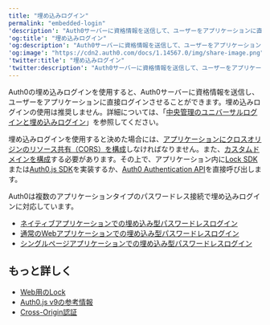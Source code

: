 ---
title: "埋め込みログイン"
permalink: "embedded-login"
'description': "Auth0サーバーに資格情報を送信して、ユーザーをアプリケーションに直接ログインさせる、Auth0の埋め込みログインについて説明します。"
'og:title': "埋め込みログイン"
'og:description': "Auth0サーバーに資格情報を送信して、ユーザーをアプリケーションに直接ログインさせる、Auth0の埋め込みログインについて説明します。"
'og:image': "https://cdn2.auth0.com/docs/1.14567.0/img/share-image.png"
'twitter:title': "埋め込みログイン"
'twitter:description': "Auth0サーバーに資格情報を送信して、ユーザーをアプリケーションに直接ログインさせる、Auth0の埋め込みログインについて説明します。"
---

Auth0の埋め込みログインを使用すると、Auth0サーバーに資格情報を送信し、ユーザーをアプリケーションに直接ログインさせることができます。埋め込みログインの使用は推奨しません。詳細については、「[中央管理のユニバーサルログインと埋め込みログイン](/docs/ja-jp/authenticate/login/universal-vs-embedded-login)」を参照してください。

埋め込みログインを使用すると決めた場合には、[アプリケーションにクロスオリジンのリソース共有（CORS）を構成](/docs/ja-jp/get-started/applications/set-up-cors)しなければなりません。また、[カスタムドメインを構成](/docs/ja-jp/customize/custom-domains)する必要があります。その上で、アプリケーション内に[Lock SDK](/docs/ja-jp/libraries/lock)または[Auth0.js SDK](/docs/ja-jp/libraries/auth0js)を実装するか、[Auth0 Authentication API](https://auth0.com/docs/api/authentication)を直接呼び出します。

Auth0は複数のアプリケーションタイプのパスワードレス接続で埋め込みログインに対応しています。

* [ネイティブアプリケーションでの埋め込み型パスワードレスログイン](/docs/ja-jp/authenticate/passwordless/implement-login/embedded-login/native)
* [通常のWebアプリケーションでの埋め込み型パスワードレスログイン](/docs/ja-jp/authenticate/passwordless/implement-login/embedded-login/webapps)
* [シングルページアプリケーションでの埋め込み型パスワードレスログイン](/docs/ja-jp/authenticate/passwordless/implement-login/embedded-login/spa)

## もっと詳しく

* [Web用のLock](/docs/ja-jp/libraries/lock)
* [Auth0.js v9の参考情報](/docs/ja-jp/libraries/auth0js)
* [Cross-Origin認証](/docs/ja-jp/authenticate/login/cross-origin-authentication)